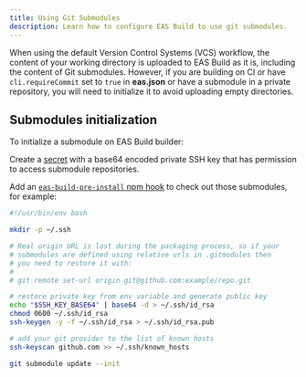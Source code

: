 ```yaml
---
title: Using Git Submodules
description: Learn how to configure EAS Build to use git submodules.
---
```



When using the default Version Control Systems (VCS) workflow, the content of your working directory is uploaded to EAS Build as it is, including the content of Git submodules. However, if you are building on CI or have `cli.requireCommit` set to `true` in **eas.json** or have a submodule in a private repository, you will need to initialize it to avoid uploading empty directories.

## Submodules initialization

To initialize a submodule on EAS Build builder:

<Step label="1">

Create a [secret](/build-reference/variables/#using-secrets-in-environment-variables) with a base64 encoded private SSH key that has permission to access submodule repositories.

</Step>

<Step label="2">

Add an [`eas-build-pre-install` npm hook](/build-reference/npm-hooks/) to check out those submodules, for example:

```bash eas-build-pre-install.sh
#!/usr/bin/env bash

mkdir -p ~/.ssh

# Real origin URL is lost during the packaging process, so if your
# submodules are defined using relative urls in .gitmodules then
# you need to restore it with:
#
# git remote set-url origin git@github.com:example/repo.git

# restore private key from env variable and generate public key
echo "$SSH_KEY_BASE64" | base64 -d > ~/.ssh/id_rsa
chmod 0600 ~/.ssh/id_rsa
ssh-keygen -y -f ~/.ssh/id_rsa > ~/.ssh/id_rsa.pub

# add your git provider to the list of known hosts
ssh-keyscan github.com >> ~/.ssh/known_hosts

git submodule update --init
```

</Step>
